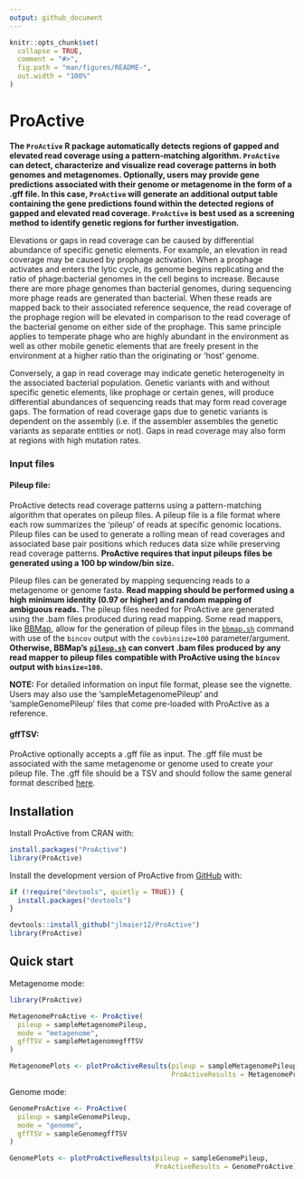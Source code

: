 ```yaml
---
output: github_document
---
```


<!-- README.md is generated from README.Rmd. Please edit that file -->

```r
knitr::opts_chunk$set(
  collapse = TRUE,
  comment = "#>",
  fig.path = "man/figures/README-",
  out.width = "100%"
)
```

# ProActive

<!-- badges: start -->
<!-- badges: end -->

**The `ProActive` R package automatically detects regions of gapped and elevated 
read coverage using a pattern-matching algorithm. `ProActive` can detect, characterize 
and visualize read coverage patterns in both genomes and metagenomes. Optionally, 
users may provide gene predictions associated with their genome or metagenome 
in the form of a .gff file. In this case, `ProActive` will generate an additional 
output table containing the gene predictions found within the detected regions of gapped 
and elevated read coverage. `ProActive` is best used as a screening method to 
identify genetic regions for further investigation.**

Elevations or gaps in read coverage can be caused by differential 
abundance of specific genetic elements. For example, an elevation in read coverage 
may be caused by prophage activation. When a prophage activates and enters the lytic 
cycle, its genome begins replicating and the ratio of phage:bacterial genomes in 
the cell begins to increase. Because there are more phage genomes than bacterial 
genomes, during sequencing more phage reads are generated than bacterial. When 
these reads are mapped back to their associated reference sequence, the read coverage of the 
prophage region will be elevated in comparison to the read coverage of the bacterial 
genome on either side of the prophage. This same principle applies to temperate phage 
who are highly abundant in the environment as well as other mobile genetic elements 
that are freely present in the environment at a higher ratio than the originating 
or 'host' genome. 

Conversely, a gap in read coverage may indicate genetic heterogeneity in the associated 
bacterial population. Genetic variants with and without specific genetic elements, 
like prophage or certain genes, will produce differential abundances of sequencing 
reads that may form read coverage gaps. The formation of read coverage gaps due to 
genetic variants is dependent on the assembly (i.e. if the assembler assembles the 
genetic variants as separate entities or not). Gaps in read coverage may also form
at regions with high mutation rates. 

### Input files

#### Pileup file:
ProActive detects read coverage patterns using a pattern-matching algorithm that 
operates on pileup files. A pileup file is a file format where each row 
summarizes the 'pileup' of reads at specific genomic locations. Pileup files 
can be used to generate a rolling mean of read coverages and associated base 
pair positions which reduces data size while 
preserving read coverage patterns. **ProActive requires that input pileups files** 
**be generated using a 100 bp window/bin size.**  

Pileup files can be generated by mapping sequencing reads to a 
metagenome or genome fasta. **Read mapping should be performed using a high** 
**minimum identity (0.97 or higher) and random mapping of ambiguous reads.** The 
pileup files needed for ProActive are generated using the .bam files produced 
during read mapping. Some read mappers, like 
[BBMap](https://jgi.doe.gov/data-and-tools/software-tools/bbtools/bb-tools-user-guide/bbmap-guide/), 
allow for the generation of pileup files in the 
[`bbmap.sh`](https://github.com/BioInfoTools/BBMap/blob/master/sh/bbmap.sh) 
command with use of the `bincov` output with the `covbinsize=100` 
parameter/argument. **Otherwise, BBMap's** 
**[`pileup.sh`](https://github.com/BioInfoTools/BBMap/blob/master/sh/pileup.sh)** 
**can convert .bam files produced by any read mapper to pileup files** 
**compatible with ProActive using the `bincov` output with `binsize=100`.**

**NOTE:** For detailed information on input file format, please see the vignette. Users may also use
the 'sampleMetagenomePileup' and 'sampleGenomePileup' files that come pre-loaded with 
ProActive as a reference.

#### gffTSV:
ProActive optionally accepts a .gff file as input. The .gff file must be 
associated with the same metagenome or genome used to create your pileup file. 
The .gff file should be a TSV and should follow the same general format described [here](https://en.wikipedia.org/wiki/General_feature_format#:~:text=In%20bioinformatics%2C%20the%20general%20feature,DNA%2C%20RNA%20and%20protein%20sequences.).

## Installation

Install ProActive from CRAN with:
``` r
install.packages("ProActive")
library(ProActive)
```

Install the development version of ProActive from [GitHub](https://github.com/) with:
``` r
if (!require("devtools", quietly = TRUE)) {
  install.packages("devtools")
}

devtools::install_github("jlmaier12/ProActive")
library(ProActive)
```


## Quick start

Metagenome mode:
```r
library(ProActive)

MetagenomeProActive <- ProActive(
  pileup = sampleMetagenomePileup,
  mode = "metagenome",
  gffTSV = sampleMetagenomegffTSV
)

MetagenomePlots <- plotProActiveResults(pileup = sampleMetagenomePileup,
                                        ProActiveResults = MetagenomeProActive)
```

Genome mode:
```r
GenomeProActive <- ProActive(
  pileup = sampleGenomePileup,
  mode = "genome",
  gffTSV = sampleGenomegffTSV
)

GenomePlots <- plotProActiveResults(pileup = sampleGenomePileup,
                                    ProActiveResults = GenomeProActive)
```

